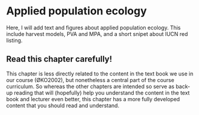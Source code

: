 # Applied population ecology {.unnumbered}

Here, I will add text and figures about applied population ecology. This include harvest models, PVA and MPA, and a short snipet about IUCN red listing.

::: callout-important
## Read this chapter carefully!

This chapter is less directly related to the content in the text book we use in our course (ØKO2002), but nonetheless a central part of the course curriculum. So whereas the other chapters are intended so serve as back-up reading that will (hopefully) help you understand the content in the text book and lecturer even better, this chapter has a more fully developed content that you should read and understand.
:::
